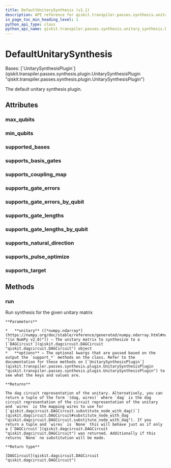 ```yaml
---
title: DefaultUnitarySynthesis (v1.1)
description: API reference for qiskit.transpiler.passes.synthesis.unitary_synthesis.DefaultUnitarySynthesis in qiskit v1.1
in_page_toc_min_heading_level: 1
python_api_type: class
python_api_name: qiskit.transpiler.passes.synthesis.unitary_synthesis.DefaultUnitarySynthesis
---
```


# DefaultUnitarySynthesis

<Class id="qiskit.transpiler.passes.synthesis.unitary_synthesis.DefaultUnitarySynthesis" isDedicatedPage={true} github="https://github.com/Qiskit/qiskit/tree/stable/1.1/qiskit/transpiler/passes/synthesis/unitary_synthesis.py#L673-L1015" signature="qiskit.transpiler.passes.synthesis.unitary_synthesis.DefaultUnitarySynthesis" modifiers="class">
  Bases: [`UnitarySynthesisPlugin`](qiskit.transpiler.passes.synthesis.plugin.UnitarySynthesisPlugin "qiskit.transpiler.passes.synthesis.plugin.UnitarySynthesisPlugin")

  The default unitary synthesis plugin.

  ## Attributes

  ### max\_qubits

  <Attribute id="qiskit.transpiler.passes.synthesis.unitary_synthesis.DefaultUnitarySynthesis.max_qubits" />

  ### min\_qubits

  <Attribute id="qiskit.transpiler.passes.synthesis.unitary_synthesis.DefaultUnitarySynthesis.min_qubits" />

  ### supported\_bases

  <Attribute id="qiskit.transpiler.passes.synthesis.unitary_synthesis.DefaultUnitarySynthesis.supported_bases" />

  ### supports\_basis\_gates

  <Attribute id="qiskit.transpiler.passes.synthesis.unitary_synthesis.DefaultUnitarySynthesis.supports_basis_gates" />

  ### supports\_coupling\_map

  <Attribute id="qiskit.transpiler.passes.synthesis.unitary_synthesis.DefaultUnitarySynthesis.supports_coupling_map" />

  ### supports\_gate\_errors

  <Attribute id="qiskit.transpiler.passes.synthesis.unitary_synthesis.DefaultUnitarySynthesis.supports_gate_errors" />

  ### supports\_gate\_errors\_by\_qubit

  <Attribute id="qiskit.transpiler.passes.synthesis.unitary_synthesis.DefaultUnitarySynthesis.supports_gate_errors_by_qubit" />

  ### supports\_gate\_lengths

  <Attribute id="qiskit.transpiler.passes.synthesis.unitary_synthesis.DefaultUnitarySynthesis.supports_gate_lengths" />

  ### supports\_gate\_lengths\_by\_qubit

  <Attribute id="qiskit.transpiler.passes.synthesis.unitary_synthesis.DefaultUnitarySynthesis.supports_gate_lengths_by_qubit" />

  ### supports\_natural\_direction

  <Attribute id="qiskit.transpiler.passes.synthesis.unitary_synthesis.DefaultUnitarySynthesis.supports_natural_direction" />

  ### supports\_pulse\_optimize

  <Attribute id="qiskit.transpiler.passes.synthesis.unitary_synthesis.DefaultUnitarySynthesis.supports_pulse_optimize" />

  ### supports\_target

  <Attribute id="qiskit.transpiler.passes.synthesis.unitary_synthesis.DefaultUnitarySynthesis.supports_target" />

  ## Methods

  ### run

  <Function id="qiskit.transpiler.passes.synthesis.unitary_synthesis.DefaultUnitarySynthesis.run" github="https://github.com/Qiskit/qiskit/tree/stable/1.1/qiskit/transpiler/passes/synthesis/unitary_synthesis.py#L894-L966" signature="run(unitary, **options)">
    Run synthesis for the given unitary matrix

    **Parameters**

    *   **unitary** ([*numpy.ndarray*](https://numpy.org/doc/stable/reference/generated/numpy.ndarray.html#numpy.ndarray "(in NumPy v2.0)")) – The unitary matrix to synthesize to a [`DAGCircuit`](qiskit.dagcircuit.DAGCircuit "qiskit.dagcircuit.DAGCircuit") object
    *   **options** – The optional kwargs that are passed based on the output the `support_*` methods on the class. Refer to the documentation for these methods on [`UnitarySynthesisPlugin`](qiskit.transpiler.passes.synthesis.plugin.UnitarySynthesisPlugin "qiskit.transpiler.passes.synthesis.plugin.UnitarySynthesisPlugin") to see what the keys and values are.

    **Returns**

    The dag circuit representation of the unitary. Alternatively, you can return a tuple of the form `(dag, wires)` where `dag` is the dag circuit representation of the circuit representation of the unitary and `wires` is the mapping wires to use for [`qiskit.dagcircuit.DAGCircuit.substitute_node_with_dag()`](qiskit.dagcircuit.DAGCircuit#substitute_node_with_dag "qiskit.dagcircuit.DAGCircuit.substitute_node_with_dag"). If you return a tuple and `wires` is `None` this will behave just as if only a [`DAGCircuit`](qiskit.dagcircuit.DAGCircuit "qiskit.dagcircuit.DAGCircuit") was returned. Additionally if this returns `None` no substitution will be made.

    **Return type**

    [DAGCircuit](qiskit.dagcircuit.DAGCircuit "qiskit.dagcircuit.DAGCircuit")
  </Function>
</Class>

